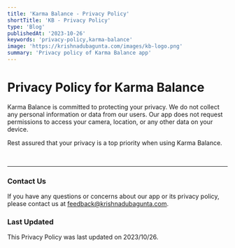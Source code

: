 ```yaml
---
title: 'Karma Balance - Privacy Policy'
shortTitle: 'KB - Privacy Policy'
type: 'Blog'
publishedAt: '2023-10-26'
keywords: 'privacy-policy,karma-balance'
image: 'https://krishnadubagunta.com/images/kb-logo.png'
summary: 'Privacy policy of Karma Balance app'
---
```

# Privacy Policy for Karma Balance

Karma Balance is committed to protecting your privacy. We do not collect any personal information or data from our users.
Our app does not request permissions to access your camera, location, or any other data on your device.

Rest assured that your privacy is a top priority when using Karma Balance.

<br />


---

### Contact Us

If you have any questions or concerns about our app or its privacy policy, please contact us at [feedback@krishnadubagunta.com](mailto:feedback@krishnadubagunta.com).


### Last Updated

This Privacy Policy was last updated on 2023/10/26.